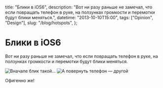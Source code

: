   title: "Блики в iOS6",
  description:
    "Вот ни разу раньше не замечал, что если повращать телефон в руке, на ползунках громкости и перемотки будут блики меняться.",
  datetime: "2013-10-10T15:00",
  tags: ["Opinion", "Design"],
  slug: "/blog/hotspots",
};

# Блики в iOS6

Вот ни разу раньше не замечал, что если повращать телефон в руке, на ползунках громкости и перемотки будут блики меняться.

![Вначале блик такой...](/img/blog/blick1.jpg)
![А повернуть телефон — другой](/img/blog/blick2.jpg)

Офигенно же!
